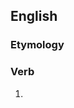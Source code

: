 ==English==

===Etymology===
{{suffix|en|choke|eth}}

===Verb===
{{head|en|verb form}}

# {{en-archaic third-person singular of|choke}}